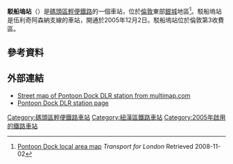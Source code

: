 {{Infobox London station |symbol = dlr
| name = 駁船塢<br />Pontoon Dock 
| image_name=London DLR Pontoon Dock station.jpg
| caption = 
| manager = [[碼頭區輕便鐵路|碼頭區輕便鐵路]] 
| fare_zone = 3 
| locale = [[銀城|銀城]] 
| borough = [[紐漢區|紐漢區]] 
| events1 =開通 | years1=2005年12月2日
| platforms= 2
| access  = yes
| access_note = <ref>[http://www.tfl.gov.uk/assets/downloads/standard-tube-map.pdf Tube Map]</ref>
| latitude= 51.502222
| longitude = 0.031944
| dlrbat0708 = 0.563
| dlrbat0809 = 0.520
| dlrbat1011 = 0.599
}}
'''駁船塢站'''（{{lang-en|Pontoon Dock DLR station}}）是[[碼頭區輕便鐵路|碼頭區輕便鐵路]]的一個車站，位於[[倫敦|倫敦]]東部[[銀城|銀城]]地區<ref name="local map">[http://www.tfl.gov.uk/assets/downloads/gettingaround/pontoon-dock-local-area-connection-map.pdf Pontoon Dock local area map] ''Transport for London'' Retrieved 2008-11-02</ref>。駁船塢站是伍利奇阿森納支線的車站，開通於2005年12月2日。駁船塢站位於倫敦第3收費區。
==參考資料==
{{reflist}}
==外部連結==
{{commons category|Pontoon Dock DLR station}}
* [http://www.multimap.com/map/browse.cgi?lat=51.5014&lon=0.0301&scale=10000&icon=x Street map of Pontoon Dock DLR station from multimap.com]
* [http://www.tfl.gov.uk/gettingaround/transportaccessibility/dlr/3248.aspx Pontoon Dock DLR station page]

{{DLR}}

{{DEFAULTSORT:Pontoon Dock}}
[[Category:碼頭區輕便鐵路車站|Category:碼頭區輕便鐵路車站]]
[[Category:紐漢區鐵路車站|Category:紐漢區鐵路車站]]
[[Category:2005年啟用的鐵路車站|Category:2005年啟用的鐵路車站]]